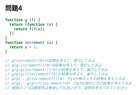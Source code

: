 
## 問題4

```js
function g (f) {
  return (function (x) {
    return f(f(x))
  })
}
function increment (x) {
  return x + 1;
}

// g(increment)(0)の結果を考えて、実行してみよ
// g(g(increment))(0)の結果を考えて、実行してみよ
// g(g(g(increment)))(0)の結果を考えて、実行してみよ
// g(g(g))(increment)(0)の結果を考えて、実行してみよ
// g(g(...g(increment)))(0) でgがn個のときの結果を考えてみよ
// g(g(...g(g)))(increment)(0) でgがn個のときの結果を考えてみよ
// 最後の２つは厳密性は無視しても良いので、証明を考えてみてください
```